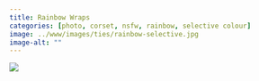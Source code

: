 ```yaml
---
title: Rainbow Wraps
categories: [photo, corset, nsfw, rainbow, selective colour]
image: ../www/images/ties/rainbow-selective.jpg
image-alt: ""
---
```


![](../www/images/ties/rainbow-selective.jpg)

